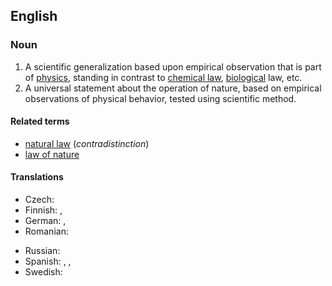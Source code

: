 ==English==
{{wikipedia}}

===Noun===
{{en-noun}}

# A scientific generalization based upon empirical observation that is part of [[physics]], standing in contrast to [[chemical law]], [[biological]] law, etc.
# A universal statement about the operation of nature, based on empirical observations of physical behavior, tested using scientific method.

====Related terms====
* [[natural law]] (''contradistinction'')
* [[law of nature]]

====Translations====
{{trans-top|physical law}}
* Czech: {{t|cs|přírodní zákon|m}}
* Finnish: {{t|fi|[[fysiikka|fysiikan]] [[laki]]}}, {{t+|fi|luonnonlaki}}
* German: {{t+|de|Naturgesetz|n}}, {{t|de|physikalisches Gesetz|n}}
* Romanian: {{t|ro|lege fizică|f}}
{{trans-mid}}
* Russian: {{t+|ru|физи́ческий зако́н|m}}
* Spanish: {{t|es|ley de la naturaleza|f}}, {{t|es|leyes naturales|f-p}}, {{t|es|ley científica|f}}
* Swedish: {{t+|sv|naturlag|c}}
{{trans-bottom}}